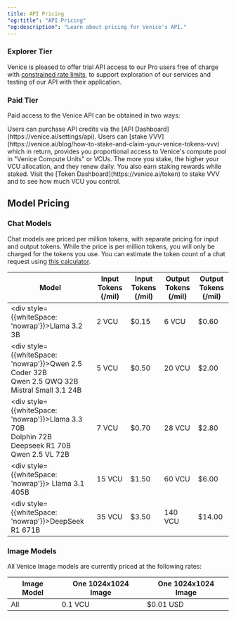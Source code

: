 ```yaml
---
title: API Pricing
"og:title": "API Pricing"
"og:description": "Learn about pricing for Venice's API."
---
```


### Explorer Tier

Venice is pleased to offer trial API access to our Pro users free of charge with [constrained rate limits](/api-reference/rate-limiting#explorer-tier-rate-limits), to support exploration of our services and testing of our API with their application.

### Paid Tier

Paid access to the Venice API can be obtained in two ways:

<Steps>
  <Step title="Purchased API Credits">
    Users can purchase API credits via the [API Dashboard](https://venice.ai/settings/api).
  </Step>

  <Step title="Stake VVV">
    Users can [stake VVV](https://venice.ai/blog/how-to-stake-and-claim-your-venice-tokens-vvv) which in return, provides you proportional access to
    Venice's compute pool in "Venice Compute Units" or VCUs. The more you stake, the higher your VCU allocation, and they renew daily. You also earn
    staking rewards while staked. Visit the [Token Dashboard](https://venice.ai/token) to stake VVV and to see how much VCU you control.
  </Step>
</Steps>


## Model Pricing

### Chat Models

Chat models are priced per million tokens, with separate pricing for input and output tokens. While the price is per million tokens, you will only be charged for the tokens you use.
You can estimate the token count of a chat request using [this calculator](https://quizgecko.com/tools/token-counter).

| Model                                                                            | Input Tokens (/mil) | Input Tokens (/mil) | Output Tokens (/mil) | Output Tokens (/mil) |
| -------------------------------------------------------------------------------- | ------------------- | ------------------- | -------------------- | -------------------- |
| <div style={{whiteSpace: 'nowrap'}}>Llama 3.2 3B</div>                                                                       | 2 VCU               | $0.15               | 6 VCU                | $0.60                |
| <div style={{whiteSpace: 'nowrap'}}>Qwen 2.5 Coder 32B<br />Qwen 2.5 QWQ 32B<br />Mistral Small 3.1 24B</div>                | 5 VCU               | $0.50               | 20 VCU               | $2.00                |
| <div style={{whiteSpace: 'nowrap'}}>Llama 3.3 70B<br />Dolphin 72B <br />Deepseek R1 70B<br /> Qwen 2.5 VL 72B</div>         | 7 VCU               | $0.70               | 28 VCU               | $2.80                |
| <div style={{whiteSpace: 'nowrap'}}> Llama 3.1 405B</div>                                                                    | 15 VCU              | $1.50               | 60 VCU               | $6.00                |
| <div style={{whiteSpace: 'nowrap'}}>DeepSeek R1 671B</div>                                                                   | 35 VCU              | $3.50               | 140 VCU              | $14.00               |

### Image Models

All Venice Image models are currently priced at the following rates:

| Image Model | One 1024x1024 Image   | One 1024x1024 Image   |
| ----------- | --------------------- | --------------------- |
| All         | 0.1 VCU               | $0.01 USD             |
